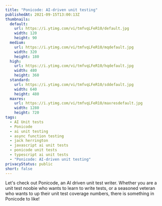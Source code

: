 ```yaml
---
title: "Ponicode: AI-driven unit testing"
publishedAt: 2021-09-15T13:00:13Z
thumbnails:
  default:
    url: https://i.ytimg.com/vi/tmfvqLFeR10/default.jpg
    width: 120
    height: 90
  medium:
    url: https://i.ytimg.com/vi/tmfvqLFeR10/mqdefault.jpg
    width: 320
    height: 180
  high:
    url: https://i.ytimg.com/vi/tmfvqLFeR10/hqdefault.jpg
    width: 480
    height: 360
  standard:
    url: https://i.ytimg.com/vi/tmfvqLFeR10/sddefault.jpg
    width: 640
    height: 480
  maxres:
    url: https://i.ytimg.com/vi/tmfvqLFeR10/maxresdefault.jpg
    width: 1280
    height: 720
tags:
  - AI Unit tests
  - Ponicode
  - ai unit testing
  - async function testing
  - jack herrington
  - javascript ai unit tests
  - ponicode unit tests
  - typescript ai unit tests
  - "Ponicode: AI-driven unit testing"
privacyStatus: public
short: false
---
```

  
Let's check out Ponicode, an AI driven unit test writer. Whether you are a unit test noobie who wants to learn to write tests, or a seasoned veteran who wants to up their unit test coverage numbers, there is something in Ponicode to like!
